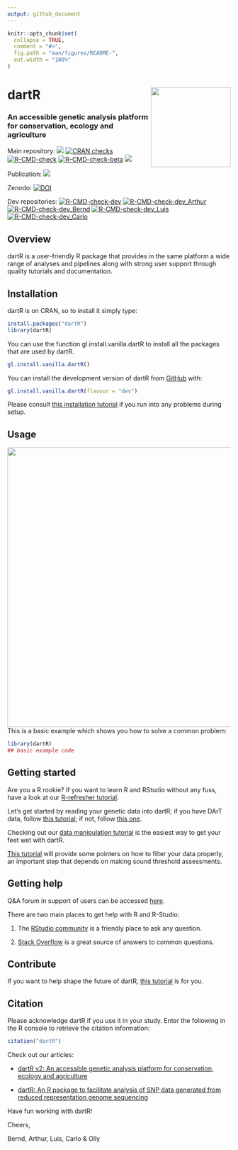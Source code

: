 ```yaml
---
output: github_document
---
```


<!-- README.md is generated from README.Rmd. Please edit that file -->

```r
knitr::opts_chunk$set(
  collapse = TRUE,
  comment = "#>",
  fig.path = "man/figures/README-",
  out.width = "100%"
)
```

# dartR <img src='man/figures/dartRlogo.png' align="right" height="180" />

### An accessible genetic analysis platform for conservation, ecology and agriculture

<!-- badges: start -->
Main repository: 
[![](https://www.r-pkg.org/badges/version/dartR?color=blue)](https://cran.r-project.org/package=dartR)
[![CRAN checks](https://cranchecks.info/badges/summary/dartR)](https://cran.r-project.org/web/checks/check_results_dartR.html)
[![R-CMD-check](https://github.com/green-striped-gecko/dartR/workflows/R-CMD-check/badge.svg)](https://github.com/green-striped-gecko/dartR/actions)
[![R-CMD-check-beta](https://github.com/green-striped-gecko/dartR/actions/workflows/R-CMD-check-beta.yaml/badge.svg?branch=beta)](https://github.com/green-striped-gecko/dartR/actions/workflows/R-CMD-check-beta.yaml)
 [![](http://cranlogs.r-pkg.org/badges/last-week/dartR?color=orange)](https://cran.r-project.org/package=dartR)
<!-- badges: end -->

Publication:
[![](https://img.shields.io/badge/doi-10.1111/1755--0998.12745-00cccc.svg)](https://doi.org/10.1111/1755-0998.12745)
 
Zenodo: 
[![DOI](https://zenodo.org/badge/86640709.svg)](https://zenodo.org/badge/latestdoi/86640709)  

<!-- badges: start -->
Dev repositories: 
[![R-CMD-check-dev](https://github.com/green-striped-gecko/dartR/actions/workflows/R-CMD-check-dev.yaml/badge.svg?branch=dev)](https://github.com/green-striped-gecko/dartR/actions/workflows/R-CMD-check-dev.yaml)
[![R-CMD-check-dev_Arthur](https://github.com/green-striped-gecko/dartR/actions/workflows/R-CMD-check-dev_Arthur.yaml/badge.svg?branch=dev_arthur)](https://github.com/green-striped-gecko/dartR/actions/workflows/R-CMD-check-dev_Arthur.yaml)
[![R-CMD-check-dev_Bernd](https://github.com/green-striped-gecko/dartR/actions/workflows/R-CMD-check-dev_Bernd.yaml/badge.svg?branch=dev_bernd)](https://github.com/green-striped-gecko/dartR/actions/workflows/R-CMD-check-dev_Bernd.yaml)
[![R-CMD-check-dev_Luis](https://github.com/green-striped-gecko/dartR/actions/workflows/R-CMD-check-dev_Luis.yaml/badge.svg?branch=dev_luis)](https://github.com/green-striped-gecko/dartR/actions/workflows/R-CMD-check-dev_Luis.yaml)
[![R-CMD-check-dev_Carlo](https://github.com/green-striped-gecko/dartR/actions/workflows/R-CMD-check-dev_Carlo.yaml/badge.svg?branch=dev_carlo)](https://github.com/green-striped-gecko/dartR/actions/workflows/R-CMD-check-dev_Carlo.yaml)
<!-- badges: end -->

## Overview

dartR is a user-friendly R package that provides in the same platform a wide range of analyses and pipelines along with strong user support through quality tutorials and documentation. 

## Installation

dartR is on CRAN, so to install it simply type:

```r
install.packages("dartR")
library(dartR)
```

You can use the function gl.install.vanilla.dartR to install all the packages that are used by dartR.

```r
gl.install.vanilla.dartR()
```

You can install the development version of dartR from [GitHub](https://github.com/) with:

``` r
gl.install.vanilla.dartR(flavour = "dev")
```

Please consult [this installation tutorial][installation_tutorial] if you run into any problems during setup.

## Usage

<img src='man/figures/Figure_1.png' align="right" width="630"/>

This is a basic example which shows you how to solve a common problem:

```r
library(dartR)
## basic example code
```

## Getting started

Are you a R rookie? If you want to learn R and RStudio without any fuss, have a look at our [R-refresher tutorial][intro_tutorial].

Let's get started by reading your genetic data into dartR; if you have DArT data, follow [this tutorial][input_tutorial_1]; if not, follow [this one][input_tutorial_2].

Checking out our [data manipulation tutorial][data_tutorial] is the easiest way to get your feet wet with dartR.

[This tutorial][filtering_tutorial] will provide some pointers on how to filter your data properly, an important step that depends on making sound threshold assessments.

## Getting help 

Q&A forum in support of users can be accessed [here][google_groups].

There are two main places to get help with R and R-Studio:

1.  The [RStudio community][community] is a friendly place to ask any question.

1.  [Stack Overflow][so] is a great source of answers to common questions.

## Contribute 

If you want to help shape the future of dartR, [this tutorial][developer_tutorial] is for you.

## Citation 

Please acknowledge dartR if you use it in your study. Enter the following in the R console to retrieve the citation information:

```r
citation("dartR")
```

Check out our articles:

- [dartR v2: An accessible genetic analysis platform for conservation, ecology and agriculture][article_2]

- [dartR: An R package to facilitate analysis of SNP data generated from reduced representation genome sequencing][article_1]


Have fun working with dartR! 

Cheers,

Bernd, Arthur, Luis, Carlo & Olly 

[intro_tutorial]: http://georges.biomatix.org/storage/app/media/uploaded-files/Tutorial_1_dartR_RStudio_Refresher_22-Dec-21.pdf
[input_tutorial_1]: http://georges.biomatix.org/storage/app/media/uploaded-files/tutorial3adartrdatastructuresandinput22-dec-21-2.pdf
[input_tutorial_2]: http://georges.biomatix.org/storage/app/media/uploaded-files/tutorial3bdartrdatastructuresandinputfromsourcesotherthandartlmagv2-2.pdf
[data_tutorial]: http://georges.biomatix.org/storage/app/media/uploaded-files/tutorial4dartrdatamanipulation22-dec-21-3.pdf
[filtering_tutorial]: http://georges.biomatix.org/storage/app/media/uploaded-files/tutorial5dartrbasicfiltering22-dec-21-2.pdf
[developer_tutorial]: http://georges.biomatix.org/storage/app/media/uploaded-files/Tutorial_0_dartR_for_the_Developer_2.0_19-Feb-22.pdf
[installation_tutorial]: https://github.com/green-striped-gecko/dartR/wiki/Installation-tutorial
[google_groups]: https://groups.google.com/g/dartr?pli=1
[article_1]: https://doi.org/10.1111/1755-0998.12745
[article_2]: https://doi.org/10.1111/2041-210X.13918
[community]: https://community.rstudio.com/
[so]: https://stackoverflow.com/questions/tagged/r
